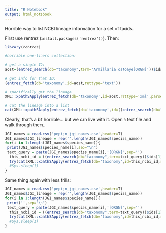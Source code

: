 ```yaml
---
title: "R Notebook"
output: html_notebook
---
```


Horrible way to list NCBI lineage information for a set of taxids..

First use rentrez (`install.packages('rentrez'))`). Then:

```r
library(rentrez)

#horrible one-liners collection:

# get a single ID:
aost=(entrez_search(db="taxonomy",term='Armillaria ostoaye[ORGN]'))$ids[1]

# get info for that ID:
(entrez_fetch(db='taxonomy',id=aost,rettype='text'))

# specifically get the lineage
XML::xpathSApply(entrez_fetch(db='taxonomy',id=aost,rettype='xml',parsed=T), "//LineageEx/Taxon/ScientificName", XML::xmlValue)

# cat the lineage into a list
cat(XML::xpathSApply(entrez_fetch(db='taxonomy',id=((entrez_search(db="taxonomy",term='Melampsora larici populina[ORGN]'))$ids[1]),rettype='xml',parsed=T), "//LineageEx/Taxon/ScientificName", XML::xmlValue),sep=".")
```

Clearly, that's a bit horrible... but we can live with it. Open a text file and walk through them..

```r
JGI_names = read.csv('pepijn_jgi_names.csv',header=T)
JGI_names$JGI_lineage = rep('',length(JGI_names$species_name))
for(i in 1:length(JGI_names$species_name)){
 print(JGI_names$species_name[i],sep="\n")
 text_query = paste(JGI_names$species_name[i],'[ORGN]',sep='')
  this_ncbi_id = ((entrez_search(db="taxonomy",term=text_query))$ids[1])
  try(cat(XML::xpathSApply(entrez_fetch(db='taxonomy',id=this_ncbi_id,rettype='xml',parsed=T), "//LineageEx/Taxon/ScientificName", XML::xmlValue),sep="."),silent=T)
  #Sys.sleep(1)
}
```


Same thing again with less frills:
```r
JGI_names = read.csv('pepijn_jgi_names.csv',header=T)
JGI_names$JGI_lineage = rep('',length(JGI_names$species_name))
for(i in 1:length(JGI_names$species_name)){
 print('',sep="\n")
 text_query = paste(JGI_names$species_name[i],'[ORGN]',sep='')
  this_ncbi_id = ((entrez_search(db="taxonomy",term=text_query))$ids[1])
  try(cat(XML::xpathSApply(entrez_fetch(db='taxonomy',id=this_ncbi_id,rettype='xml',parsed=T), "//LineageEx/Taxon/ScientificName", XML::xmlValue),sep="."),silent=T)
  #Sys.sleep(1)
}
```
